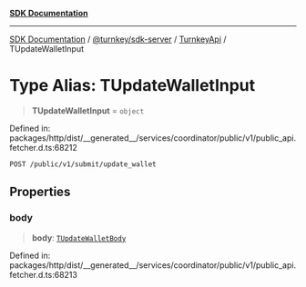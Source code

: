 [**SDK Documentation**](../../../../../README.mdx)

***

[SDK Documentation](../../../../../packages.mdx) / [@turnkey/sdk-server](../../../README.mdx) / [TurnkeyApi](../README.mdx) / TUpdateWalletInput

# Type Alias: TUpdateWalletInput

> **TUpdateWalletInput** = `object`

Defined in: packages/http/dist/\_\_generated\_\_/services/coordinator/public/v1/public\_api.fetcher.d.ts:68212

`POST /public/v1/submit/update_wallet`

## Properties

### body

> **body**: [`TUpdateWalletBody`](TUpdateWalletBody.mdx)

Defined in: packages/http/dist/\_\_generated\_\_/services/coordinator/public/v1/public\_api.fetcher.d.ts:68213
